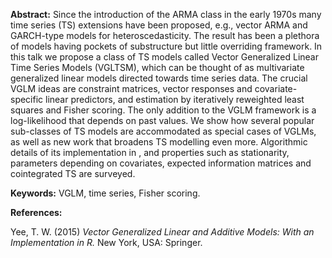 <span>**Abstract:**</span> Since the introduction of the ARMA class in
the early 1970s many time series (TS) extensions have been proposed,
e.g., vector ARMA and GARCH-type models for heteroscedasticity. The
result has been a plethora of models having pockets of substructure but
little overriding framework. In this talk we propose a class of TS
models called Vector Generalized Linear Time Series Models (VGLTSM),
which can be thought of as multivariate generalized linear models
directed towards time series data. The crucial VGLM ideas are constraint
matrices, vector responses and covariate-specific linear predictors, and
estimation by iteratively reweighted least squares and Fisher scoring.
The only addition to the VGLM framework is a log-likelihood that depends
on past values. We show how several popular sub-classes of TS models are
accommodated as special cases of VGLMs, as well as new work that
broadens TS modelling even more. Algorithmic details of its
implementation in , and properties such as stationarity, parameters
depending on covariates, expected information matrices and cointegrated
TS are surveyed.

<span>**Keywords:**</span> VGLM, time series, Fisher scoring.

<span>**References:**</span>

Yee, T. W. (2015) *Vector Generalized Linear and Additive Models: With
an Implementation in R.* New York, USA: Springer.
